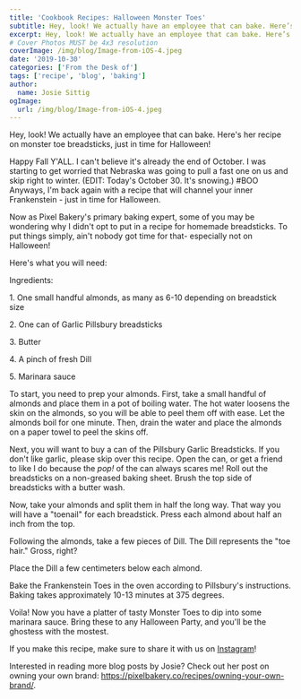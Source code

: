 ```yaml
---
title: 'Cookbook Recipes: Halloween Monster Toes'
subtitle: Hey, look! We actually have an employee that can bake. Here’s her recipe on monster toe breadsticks, just in time for Halloween!
excerpt: Hey, look! We actually have an employee that can bake. Here’s her recipe on monster toe breadsticks, just in time for Halloween!
# Cover Photos MUST be 4x3 resolution
coverImage: /img/blog/Image-from-iOS-4.jpeg
date: '2019-10-30'
categories: ['From the Desk of']
tags: ['recipe', 'blog', 'baking']
author:
  name: Josie Sittig
ogImage:
  url: /img/blog/Image-from-iOS-4.jpeg
---
```

Hey, look! We actually have an employee that can bake. Here's her recipe on monster toe breadsticks, just in time for Halloween!

Happy Fall Y'ALL. I can't believe it's already the end of October. I was starting to get worried that Nebraska was going to pull a fast one on us and skip right to winter. (EDIT: Today's October 30. It's snowing.) #BOO Anyways, I'm back again with a recipe that will channel your inner Frankenstein - just in time for Halloween.

Now as Pixel Bakery's primary baking expert, some of you may be wondering why I didn't opt to put in a recipe for homemade breadsticks. To put things simply, ain't nobody got time for that- especially not on Halloween!

Here's what you will need:

Ingredients:

1\. One small handful almonds, as many as 6-10 depending on breadstick size

2\. One can of Garlic Pillsbury breadsticks

3\. Butter

4\. A pinch of fresh Dill

5\. Marinara sauce

To start, you need to prep your almonds. First, take a small handful of almonds and place them in a pot of boiling water. The hot water loosens the skin on the almonds, so you will be able to peel them off with ease. Let the almonds boil for one minute. Then, drain the water and place the almonds on a paper towel to peel the skins off.

Next, you will want to buy a can of the Pillsbury Garlic Breadsticks. If you don't like garlic, please skip over this recipe. Open the can, or get a friend to like I do because the *pop!* of the can always scares me! Roll out the breadsticks on a non-greased baking sheet. Brush the top side of breadsticks with a butter wash.

Now, take your almonds and split them in half the long way. That way you will have a "toenail" for each breadstick. Press each almond about half an inch from the top.

Following the almonds, take a few pieces of Dill. The Dill represents the "toe hair." Gross, right?

Place the Dill a few centimeters below each almond.

Bake the Frankenstein Toes in the oven according to Pillsbury's instructions. Baking takes approximately 10-13 minutes at 375 degrees.

Voila! Now you have a platter of tasty Monster Toes to dip into some marinara sauce. Bring these to any Halloween Party, and you'll be the ghostess with the mostest.

If you make this recipe, make sure to share it with us on [Instagram](https://www.instagram.com/pixelbakerylnk/)!

Interested in reading more blog posts by Josie? Check out her post on owning your own brand: <https://pixelbakery.co/recipes/owning-your-own-brand/>.